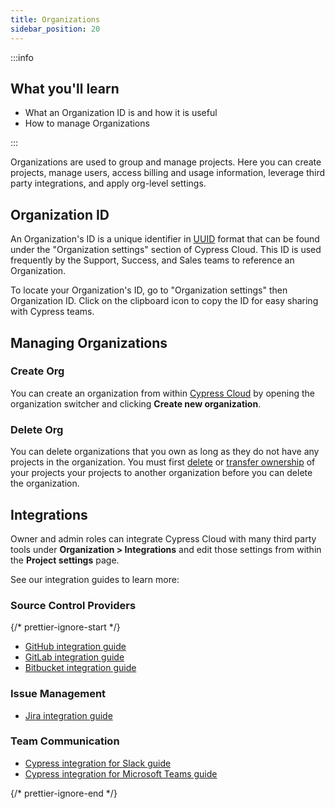 ```yaml
---
title: Organizations
sidebar_position: 20
---
```


:::info

## <Icon name="graduation-cap" /> What you'll learn

- What an Organization ID is and how it is useful
- How to manage Organizations

:::

Organizations are used to group and manage projects. Here you can create
projects, manage users, access billing and usage information, leverage third
party integrations, and apply org-level settings.

## Organization ID

An Organization's ID is a unique identifier in
[UUID](https://tools.ietf.org/html/rfc4122) format that can be found under the
"Organization settings" section of Cypress Cloud. This ID is used frequently by
the Support, Success, and Sales teams to reference an Organization.

To locate your Organization's ID, go to "Organization settings" then
Organization ID. Click on the clipboard icon to copy the ID for easy sharing
with Cypress teams.

<DocsImage
  src="/img/app/cloud/organizations/cypress-organization-UUID.gif"
  alt="Locate UUID gif"
/>

## Managing Organizations

### Create Org

You can create an organization from within
[Cypress Cloud](https://on.cypress.io/cloud) by opening the organization
switcher and clicking **<Icon name="plus" /> Create new organization**.

<DocsImage
  src="/img/app/cloud/organizations/create-org.jpg"
  alt="Create new organization"
/>

### Delete Org

You can delete organizations that you own as long as they do not have any
projects in the organization. You must first
[delete](/app/cloud/account-management/projects#Delete-Project) or
[transfer ownership](/app/cloud/account-management/projects#Transfer-ownership)
of your projects your projects to another organization before you can delete the
organization.

<DocsImage
  src="/img/app/cloud/organizations/remove-organization-dialog.jpg"
  alt="Delete Organization"
  width="80%"
/>

## Integrations

Owner and admin roles can integrate Cypress Cloud with many third party tools
under **Organization > Integrations** and edit those settings from within the
**Project settings** page.

See our integration guides to learn more:

### Source Control Providers

{/* prettier-ignore-start */}

- <Logo src="/img/logo/github.svg" /> [GitHub integration guide](/app/cloud/integrations/source-control/github)
- <Logo src="/img/logo/gitlab.svg" /> [GitLab integration guide](/app/cloud/integrations/source-control/gitlab)
- <Logo src="/img/logo/bitbucket.svg" /> [Bitbucket integration guide](/app/cloud/integrations/source-control/bitbucket)

### Issue Management

- <Logo src="/img/logo/jira.svg" /> [Jira integration guide](/app/cloud/integrations/jira)

### Team Communication

- <Logo src="/img/logo/slack.svg" /> [Cypress integration for Slack guide](/app/cloud/integrations/slack)
- <Logo src="/img/logo/ms-teams.svg" /> [Cypress integration for Microsoft Teams guide](/app/cloud/integrations/teams)

{/* prettier-ignore-end */}

